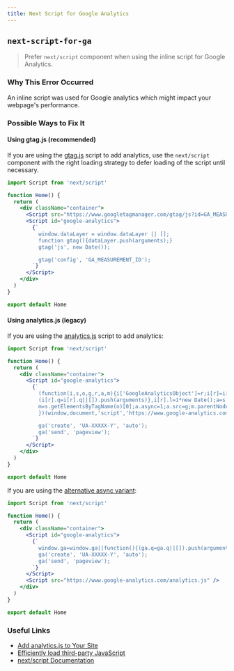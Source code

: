 ```yaml
---
title: Next Script for Google Analytics
---
```


## `next-script-for-ga`

> Prefer `next/script` component when using the inline script for Google Analytics.

### Why This Error Occurred

An inline script was used for Google analytics which might impact your webpage's performance.

### Possible Ways to Fix It

#### Using gtag.js (recommended)

If you are using the [gtag.js](https://developers.google.com/analytics/devguides/collection/gtagjs) script to add analytics, use the `next/script` component with the right loading strategy to defer loading of the script until necessary.

```jsx filename="pages/index.js"
import Script from 'next/script'

function Home() {
  return (
    <div className="container">
      <Script src="https://www.googletagmanager.com/gtag/js?id=GA_MEASUREMENT_ID" />
      <Script id="google-analytics">
        {`
          window.dataLayer = window.dataLayer || [];
          function gtag(){dataLayer.push(arguments);}
          gtag('js', new Date());

          gtag('config', 'GA_MEASUREMENT_ID');
        `}
      </Script>
    </div>
  )
}

export default Home
```

#### Using analytics.js (legacy)

If you are using the [analytics.js](https://developers.google.com/analytics/devguides/collection/analyticsjs) script to add analytics:

```jsx filename="pages/index.js"
import Script from 'next/script'

function Home() {
  return (
    <div className="container">
      <Script id="google-analytics">
        {`
          (function(i,s,o,g,r,a,m){i['GoogleAnalyticsObject']=r;i[r]=i[r]||function(){
          (i[r].q=i[r].q||[]).push(arguments)},i[r].l=1*new Date();a=s.createElement(o),
          m=s.getElementsByTagName(o)[0];a.async=1;a.src=g;m.parentNode.insertBefore(a,m)
          })(window,document,'script','https://www.google-analytics.com/analytics.js','ga');

          ga('create', 'UA-XXXXX-Y', 'auto');
          ga('send', 'pageview');
        `}
      </Script>
    </div>
  )
}

export default Home
```

If you are using the [alternative async variant](https://developers.google.com/analytics/devguides/collection/analyticsjs#alternative_async_tag):

```jsx filename="pages/index.js"
import Script from 'next/script'

function Home() {
  return (
    <div className="container">
      <Script id="google-analytics">
        {`
          window.ga=window.ga||function(){(ga.q=ga.q||[]).push(arguments)};ga.l=+new Date;
          ga('create', 'UA-XXXXX-Y', 'auto');
          ga('send', 'pageview');
        `}
      </Script>
      <Script src="https://www.google-analytics.com/analytics.js" />
    </div>
  )
}

export default Home
```

### Useful Links

- [Add analytics.js to Your Site](https://developers.google.com/analytics/devguides/collection/analyticsjs)
- [Efficiently load third-party JavaScript](https://web.dev/efficiently-load-third-party-javascript/)
- [next/script Documentation](/docs/basic-features/script)
